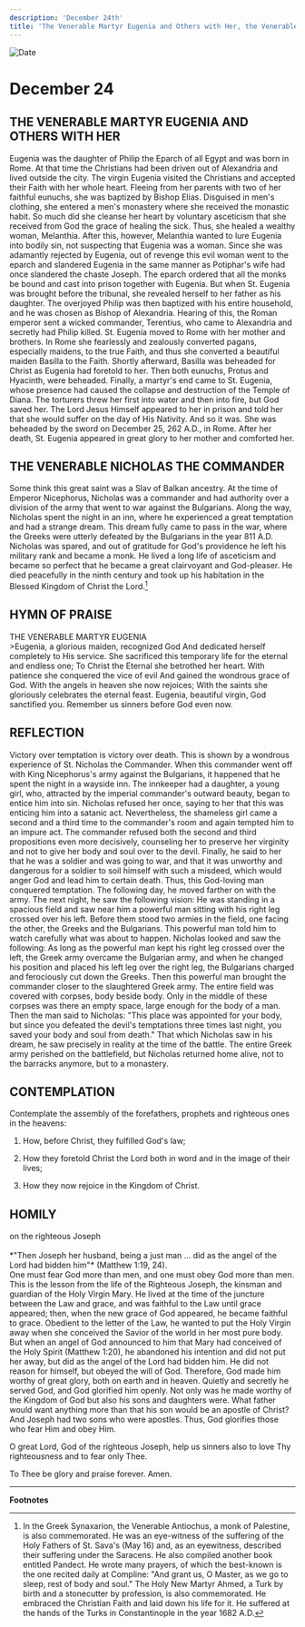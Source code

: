 ```yaml
---
description: 'December 24th'
title: 'The Venerable Martyr Eugenia and Others with Her, the Venerable Nicholas the Commander'
---
```


<CustomPaginator />
<RunningHead />

<Image src="/title-imprint.png" height={68} width={50} alt="Date" className="title-imprint"/>

# <div id="date">December <Image className="four-dot" src="/four-dot.png" height={15} width={15} alt="" />24</div>

## THE VENERABLE MARTYR EUGENIA AND OTHERS WITH HER

Eugenia was the daughter of Philip the Eparch of all Egypt and was born in Rome. At that time the Christians had been driven out of Alexandria and lived outside the city. The virgin Eugenia visited the Christians and accepted their Faith with her whole heart. Fleeing from her parents with two of her faithful eunuchs, she was baptized by Bishop Elias. Disguised in men's clothing, she entered a men's monastery where she received the monastic habit. So much did she cleanse her heart by voluntary asceticism that she received from God the grace of healing the sick. Thus, she healed a wealthy woman, Melanthia. After this, however, Melanthia wanted to lure Eugenia into bodily sin, not suspecting that Eugenia was a woman. Since she was adamantly rejected by Eugenia, out of revenge this evil woman went to the eparch and slandered Eugenia in the same manner as Potiphar's wife had once slandered the chaste Joseph. The eparch ordered that all the monks be bound and cast into prison together with Eugenia. But when St. Eugenia was brought before the tribunal, she revealed herself to her father as his daughter. The overjoyed Philip was then baptized with his entire household, and he was chosen as Bishop of Alexandria. Hearing of this, the Roman emperor sent a wicked commander, Terentius, who came to Alexandria and secretly had Philip killed. St. Eugenia moved to Rome with her mother and brothers. In Rome she fearlessly and zealously converted pagans, especially maidens, to the true Faith, and thus she converted a beautiful maiden Basilla to the Faith. Shortly afterward, Basilla was beheaded for Christ as Eugenia had foretold to her. Then both eunuchs, Protus and Hyacinth, were beheaded. Finally, a martyr's end came to St. Eugenia, whose presence had caused the collapse and destruction of the Temple of Diana. The torturers threw her first into water and then into fire, but God saved her. The Lord Jesus Himself appeared to her in prison and told her that she would suffer on the day of His Nativity. And so it was. She was beheaded by the sword on December 25, 262 A.D., in Rome. After her death, St. Eugenia appeared in great glory to her mother and comforted her.

## THE VENERABLE NICHOLAS THE COMMANDER

Some think this great saint was a Slav of Balkan ancestry. At the time of Emperor Nicephorus, Nicholas was a commander and had authority over a division of the army that went to war against the Bulgarians. Along the way, Nicholas spent the night in an inn, where he experienced a great temptation and had a strange dream. This dream fully came to pass in the war, where the Greeks were utterly defeated by the Bulgarians in the year 811 A.D. Nicholas was spared, and out of gratitude for God's providence he left his military rank and became a monk. He lived a long life of asceticism and became so perfect that he became a great clairvoyant and God-pleaser. He died peacefully in the ninth century and took up his habitation in the Blessed Kingdom of Christ the Lord.[^1]


## HYMN OF PRAISE
<div style={{textAlign:'center', color:'crimson', fontWeight:'bold'}}>
THE VENERABLE MARTYR EUGENIA
</div>
>Eugenia, a glorious maiden, recognized God  
And dedicated herself completely to His service.  
She sacrificed this temporary life for the eternal and endless one;  
To Christ the Eternal she betrothed her heart.  
With patience she conquered the vice of evil  
And gained the wondrous grace of God.  
With the angels in heaven she now rejoices;  
With the saints she gloriously celebrates the eternal feast.  
Eugenia, beautiful virgin, God sanctified you.  
Remember us sinners before God even now.  


## REFLECTION

Victory over temptation is victory over death. This is shown by a wondrous experience of St. Nicholas the Commander. When this commander went off with King Nicephorus's army against the Bulgarians, it happened that he spent the night in a wayside inn. The innkeeper had a daughter, a young girl, who, attracted by the imperial commander's outward beauty, began to entice him into sin. Nicholas refused her once, saying to her that this was enticing him into a satanic act. Nevertheless, the shameless girl came a second and a third time to the commander's room and again tempted him to an impure act. The commander refused both the second and third propositions even more decisively, counseling her to preserve her virginity and not to give her body and soul over to the devil. Finally, he said to her that he was a soldier and was going to war, and that it was unworthy and dangerous for a soldier to soil himself with such a misdeed, which would anger God and lead him to certain death. Thus, this God-loving man conquered temptation. The following day, he moved farther on with the army. The next night, he saw the following vision: He was standing in a spacious field and saw near him a powerful man sitting with his right leg crossed over his left. Before them stood two armies in the field, one facing the other, the Greeks and the Bulgarians. This powerful man told him to watch carefully what was about to happen. Nicholas looked and saw the following: As long as the powerful man kept his right leg crossed over the left, the Greek army overcame the Bulgarian army, and when he changed his position and placed his left leg over the right leg, the Bulgarians charged and ferociously cut down the Greeks. Then this powerful man brought the commander closer to the slaughtered Greek army. The entire field was covered with corpses, body beside body. Only in the middle of these corpses was there an empty space, large enough for the body of a man. Then the man said to Nicholas: "This place was appointed for your body, but since you defeated the devil's temptations three times last night, you saved your body and soul from death." That which Nicholas saw in his dream, he saw precisely in reality at the time of the battle. The entire Greek army perished on the battlefield, but Nicholas returned home alive, not to the barracks anymore, but to a monastery.


## CONTEMPLATION

Contemplate the assembly of the forefathers, prophets and righteous ones in the heavens:

1. How, before Christ, they fulfilled God's law;

2. How they foretold Christ the Lord both in word and in the image of their lives;

3. How they now rejoice in the Kingdom of Christ.


## HOMILY
<div style={{textAlign:'center', color:'crimson', fontWeight:'bold'}}>
on the righteous Joseph
</div>
<br />
<div style={{textAlign:'right'}}>
*"Then Joseph her husband, being a just man … did as the angel of the Lord had bidden him"* (Matthew 1:19, 24).
</div>
One must fear God more than men, and one must obey God more than men. This is the lesson from the life of the Righteous Joseph, the kinsman and guardian of the Holy Virgin Mary. He lived at the time of the juncture between the Law and grace, and was faithful to the Law until grace appeared; then, when the new grace of God appeared, he became faithful to grace. Obedient to the letter of the Law, he wanted to put the Holy Virgin away when she conceived the Savior of the world in her most pure body. But when an angel of God announced to him that Mary had conceived of the Holy Spirit (Matthew 1:20), he abandoned his intention and did not put her away, but did as the angel of the Lord had bidden him. He did not reason for himself, but obeyed the will of God. Therefore, God made him worthy of great glory, both on earth and in heaven. Quietly and secretly he served God, and God glorified him openly. Not only was he made worthy of the Kingdom of God but also his sons and daughters were. What father would want anything more than that his son would be an apostle of Christ? And Joseph had two sons who were apostles. Thus, God glorifies those who fear Him and obey Him.

O great Lord, God of the righteous Joseph, help us sinners also to love Thy righteousness and to fear only Thee.

To Thee be glory and praise forever. Amen.

---
**Footnotes**

[^1]: In the Greek Synaxarion, the Venerable Antiochus, a monk of Palestine, is also commemorated.  He was an eye-witness of the suffering of the Holy Fathers of St. Sava's (May 16) and, as an eyewitness, described their suffering under the Saracens. He also compiled another book entitled Pandect. He wrote many prayers, of which the best-known is the one recited daily at Compline: "And grant us, O Master, as we go to sleep, rest of body and soul."
The Holy New Martyr Ahmed, a Turk by birth and a stonecutter by profession, is also commemorated. He embraced the Christian Faith and laid down his life for it. He suffered at the hands of the Turks in Constantinople in the year 1682 A.D.

